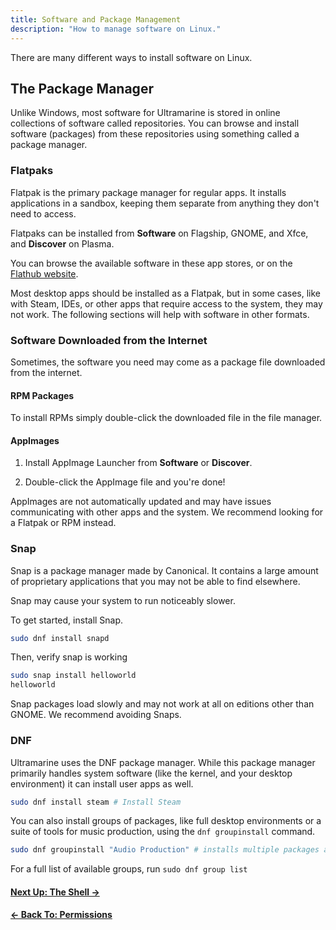 ```yaml
---
title: Software and Package Management
description: "How to manage software on Linux."
---
```



There are many different ways to install software on Linux.

## The Package Manager

Unlike Windows, most software for Ultramarine is stored in online collections of software called repositories. You can browse and install software (packages) from these repositories using something called a package manager.

### Flatpaks

Flatpak is the primary package manager for regular apps. It installs applications in a sandbox, keeping them separate from anything they don't need to access.

Flatpaks can be installed from **Software** on Flagship, GNOME, and Xfce, and **Discover** on Plasma.

You can browse the available software in these app stores, or on the [Flathub website](https://flathub.org/).

Most desktop apps should be installed as a Flatpak, but in some cases, like with Steam, IDEs, or other apps that require access to the system, they may not work. The following sections will help with software in other formats.

### Software Downloaded from the Internet

Sometimes, the software you need may come as a package file downloaded from the internet.

#### RPM Packages

To install RPMs simply double-click the downloaded file in the file manager.

#### AppImages

1. Install AppImage Launcher from **Software** or **Discover**.

2. Double-click the AppImage file and you're done!

<Alert type="warning">

AppImages are not automatically updated and may have issues communicating with other apps and the system. We recommend looking for a Flatpak or RPM instead.

</Alert>

### Snap

Snap is a package manager made by Canonical. It contains a large amount of proprietary applications that you may not be able to find elsewhere.

<Alert type="warning">

Snap may cause your system to run noticeably slower.

</Alert>

To get started, install Snap.

```bash
sudo dnf install snapd
```

Then, verify snap is working

```bash
sudo snap install helloworld
helloworld
```

<Alert type="info">

Snap packages load slowly and may not work at all on editions other than GNOME. We recommend avoiding Snaps.

</Alert>

### DNF

Ultramarine uses the DNF package manager. While this package manager primarily handles system software (like the kernel, and your desktop environment) it can install user apps as well.

```bash
sudo dnf install steam # Install Steam
```

You can also install groups of packages, like full desktop environments or a suite of tools for music production, using the `dnf groupinstall` command.

```bash
sudo dnf groupinstall "Audio Production" # installs multiple packages at once, in this case a suite of music/audio production tools
```

For a full list of available groups, run `sudo dnf group list`

#### [Next Up: The Shell →](/en/linux/shell)

#### [← Back To: Permissions](/en/linux/permissions)
